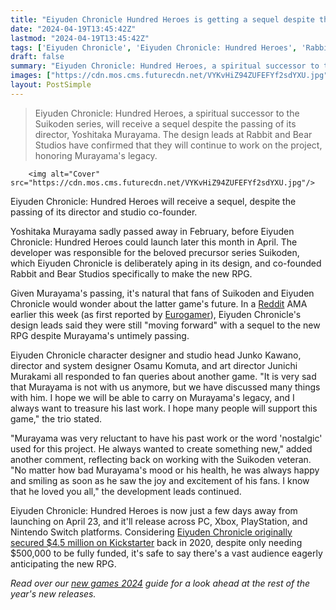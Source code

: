 ```yaml
---
title: "Eiyuden Chronicle Hundred Heroes is getting a sequel despite the passing of the throwback JRPG's director and studio co-founder"
date: "2024-04-19T13:45:42Z"
lastmod: "2024-04-19T13:45:42Z"
tags: ['Eiyuden Chronicle', 'Eiyuden Chronicle: Hundred Heroes', 'Rabbit and Bear Studios', 'RPG', 'Suikoden', 'Kickstarter']
draft: false
summary: "Eiyuden Chronicle: Hundred Heroes, a spiritual successor to the Suikoden series, will receive a sequel despite the passing of its director, Yoshitaka Murayama. The design leads at Rabbit and Bear Studios have confirmed that they will continue to work on the project, honoring Murayama's legacy."
images: ["https://cdn.mos.cms.futurecdn.net/VYKvHiZ94ZUFEFYf2sdYXU.jpg"]
layout: PostSimple
---
```

> Eiyuden Chronicle: Hundred Heroes, a spiritual successor to the Suikoden series, will receive a sequel despite the passing of its director, Yoshitaka Murayama. The design leads at Rabbit and Bear Studios have confirmed that they will continue to work on the project, honoring Murayama's legacy.


        <img alt="Cover" src="https://cdn.mos.cms.futurecdn.net/VYKvHiZ94ZUFEFYf2sdYXU.jpg"/>
        
Eiyuden Chronicle: Hundred Heroes will receive a sequel, despite the passing of its director and studio co-founder.

Yoshitaka Murayama sadly passed away in February, before Eiyuden Chronicle: Hundred Heroes could launch later this month in April. The developer was responsible for the beloved precursor series Suikoden, which Eiyuden Chronicle is deliberately aping in its design, and co-founded Rabbit and Bear Studios specifically to make the new RPG.

Given Murayama's passing, it's natural that fans of Suikoden and Eiyuden Chronicle would wonder about the latter game's future. In a [Reddit](https://www.reddit.com/r/JRPG/comments/1c4iuig/eiyuden_chronicle_hundred_her) AMA earlier this week (as first reported by [Eurogamer](https://www.eurogamer.net/eiyuden-chronicle-will-receive-a-sequel-despite-death-of-its-creator)), Eiyuden Chronicle's design leads said they were still "moving forward" with a sequel to the new RPG despite Murayama's untimely passing.

Eiyuden Chronicle character designer and studio head Junko Kawano, director and system designer Osamu Komuta, and art director Junichi Murakami all responded to fan queries about another game. "It is very sad that Murayama is not with us anymore, but we have discussed many things with him. I hope we will be able to carry on Murayama's legacy, and I always want to treasure his last work. I hope many people will support this game," the trio stated.

"Murayama was very reluctant to have his past work or the word 'nostalgic' used for this project. He always wanted to create something new," added another comment, reflecting back on working with the Suikoden veteran. "No matter how bad Murayama's mood or his health, he was always happy and smiling as soon as he saw the joy and excitement of his fans. I know that he loved you all," the development leads continued.

Eiyuden Chronicle: Hundred Heroes is now just a few days away from launching on April 23, and it'll release across PC, Xbox, PlayStation, and Nintendo Switch platforms. Considering [Eiyuden Chronicle originally secured $4.5 million on Kickstarter](https://www.gamesradar.com/suikoden-spiritual-successor-eiyuden-chronicle-hundred-heroes-secures-dollar45-million-on-kickstarter/) back in 2020, despite only needing $500,000 to be fully funded, it's safe to say there's a vast audience eagerly anticipating the new RPG.

*Read over our *[<em>new games 2024</em>](https://www.gamesradar.com/video-game-release-dates/)* guide for a look ahead at the rest of the year's new releases.*
        